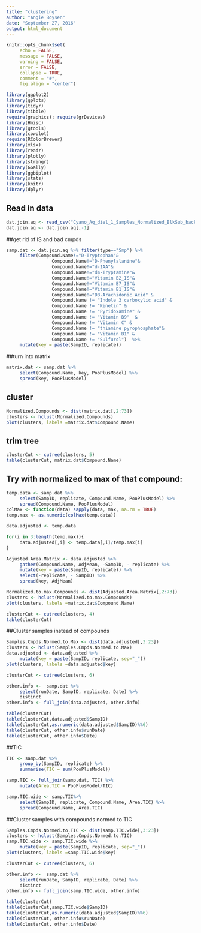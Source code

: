 ```yaml
---
title: "clustering"
author: "Angie Boysen"
date: "September 27, 2016"
output: html_document
---
```


```r
knitr::opts_chunk$set(
     echo = FALSE,
     message = FALSE,
     warning = FALSE,
     error = FALSE, 
     collapse = TRUE,
     comment = "#",
     fig.align = "center")

library(ggplot2)
library(gplots)
library(tidyr)
library(tibble)
require(graphics); require(grDevices)
library(Hmisc)
library(gtools)
library(cowplot)
require(RColorBrewer)
library(xlsx)
library(readr)
library(plotly)
library(stringr)
library(GGally)
library(ggbiplot)
library(stats)
library(knitr)
library(dplyr)
```

## Read in data
```r
dat.join.aq <- read_csv("Cyano_Aq_diel_1_Samples_Normalized_BlkSub_backfill_2IS_noblk_new0927.csv")
dat.join.aq <- dat.join.aq[,-1]
```

##get rid of IS and bad cmpds
```r
samp.dat <- dat.join.aq %>% filter(type=="Smp") %>%
     filter(Compound.Name!="D-Tryptophan"&
                 Compound.Name!="D-Phenylalanine"&
                 Compound.Name!="d-IAA"&
                 Compound.Name!="d4-Tryptamine"&
                 Compound.Name!="Vitamin B2_IS"&
                 Compound.Name!="Vitamin B7_IS"& 
                 Compound.Name!="Vitamin B1_IS"&
                 Compound.Name!="D8-Arachidonic Acid" &
                 Compound.Name != "Indole 3 carboxylic acid" &
                 Compound.Name != "Kinetin" &
                 Compound.Name != "Pyridoxamine" &
                 Compound.Name != "Vitamin B9"  &
                 Compound.Name != "Vitamin C" &
                 Compound.Name != "thiamine pyrophosphate"&
                 Compound.Name != "Vitamin B1" &
                 Compound.Name != "Sulfurol")  %>%
     mutate(key = paste(SampID, replicate)) 
```

##turn into matrix
```r
matrix.dat <- samp.dat %>%
     select(Compound.Name, key, PooPlusModel) %>%
     spread(key, PooPlusModel)
```

## cluster
```r
Normalized.Compounds <- dist(matrix.dat[,2:73])
clusters <- hclust(Normalized.Compounds)
plot(clusters, labels =matrix.dat$Compound.Name)
```

## trim tree
```r
clusterCut <- cutree(clusters, 5)
table(clusterCut, matrix.dat$Compound.Name)
```

## Try with normalized to max of that compound:
```r
temp.data <- samp.dat %>% 
     select(SampID, replicate, Compound.Name, PooPlusModel) %>%
     spread(Compound.Name, PooPlusModel)
colMax <- function(data) sapply(data, max, na.rm = TRUE)
temp.max <- as.numeric(colMax(temp.data))

data.adjusted <- temp.data

for(i in 3:length(temp.max)){
     data.adjusted[,i] <- temp.data[,i]/temp.max[i]
}

Adjusted.Area.Matrix <- data.adjusted %>%
     gather(Compound.Name, AdjMean, -SampID, - replicate) %>%
     mutate(key = paste(SampID, replicate)) %>%
     select(-replicate, - SampID) %>%
     spread(key, AdjMean)
```

```r
Normalized.to.max.Compounds <- dist(Adjusted.Area.Matrix[,2:73])
clusters <- hclust(Normalized.to.max.Compounds)
plot(clusters, labels =matrix.dat$Compound.Name)
```

```r
clusterCut <- cutree(clusters, 4)
table(clusterCut)
```

##Cluster samples instead of compounds
```r
Samples.Cmpds.Normed.to.Max <- dist(data.adjusted[,3:23])
clusters <- hclust(Samples.Cmpds.Normed.to.Max)
data.adjusted <- data.adjusted %>%
     mutate(key = paste(SampID, replicate, sep="_"))
plot(clusters, labels =data.adjusted$key)

clusterCut <- cutree(clusters, 6)

other.info <-  samp.dat %>% 
     select(runDate, SampID, replicate, Date) %>% 
     distinct
other.info <- full_join(data.adjusted, other.info)

table(clusterCut)
table(clusterCut,data.adjusted$SampID)
table(clusterCut,as.numeric(data.adjusted$SampID)%%6)
table(clusterCut, other.info$runDate)
table(clusterCut, other.info$Date)
```

##TIC
```r
TIC <- samp.dat %>%
     group_by(SampID, replicate) %>%
     summarise(TIC = sum(PooPlusModel))

samp.TIC <- full_join(samp.dat, TIC) %>%
     mutate(Area.TIC = PooPlusModel/TIC) 

samp.TIC.wide <- samp.TIC%>%
     select(SampID, replicate, Compound.Name, Area.TIC) %>%
     spread(Compound.Name, Area.TIC)
```



##Cluster samples with compounds normed to TIC
```r
Samples.Cmpds.Normed.to.TIC <- dist(samp.TIC.wide[,3:23])
clusters <- hclust(Samples.Cmpds.Normed.to.TIC)
samp.TIC.wide <- samp.TIC.wide %>%
     mutate(key = paste(SampID, replicate, sep="_"))
plot(clusters, labels =samp.TIC.wide$key)

clusterCut <- cutree(clusters, 6)

other.info <-  samp.dat %>% 
     select(runDate, SampID, replicate, Date) %>% 
     distinct
other.info <- full_join(samp.TIC.wide, other.info)

table(clusterCut)
table(clusterCut,samp.TIC.wide$SampID)
table(clusterCut,as.numeric(data.adjusted$SampID)%%6)
table(clusterCut, other.info$runDate)
table(clusterCut, other.info$Date)
```
